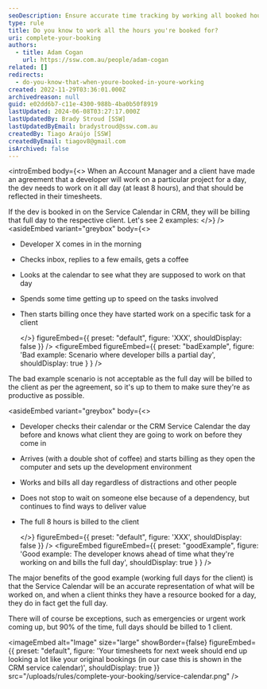 ```yaml
---
seoDescription: Ensure accurate time tracking by working all booked hours and billing clients accordingly, allowing for a seamless representation of work completed.
type: rule
title: Do you know to work all the hours you're booked for?
uri: complete-your-booking
authors:
  - title: Adam Cogan
    url: https://ssw.com.au/people/adam-cogan
related: []
redirects:
  - do-you-know-that-when-youre-booked-in-youre-working
created: 2022-11-29T03:36:01.000Z
archivedreason: null
guid: e02dd6b7-c11e-4300-988b-4ba0b50f8919
lastUpdated: 2024-06-08T03:27:17.000Z
lastUpdatedBy: Brady Stroud [SSW]
lastUpdatedByEmail: bradystroud@ssw.com.au
createdBy: Tiago Araújo [SSW]
createdByEmail: tiagov8@gmail.com
isArchived: false
---
```


<introEmbed
  body={<>
When an Account Manager and a client have made an agreement that a developer will work on a particular project for a day, the dev needs to work on it all day (at least 8 hours), and that should be reflected in their timesheets.

If the dev is booked in on the Service Calendar in CRM, they will be billing that full day to the respective client. Let's see 2 examples:
  </>}
/>
<asideEmbed
  variant="greybox"
  body={<>
    
- Developer X comes in in the morning
- Checks inbox, replies to a few emails, gets a coffee
- Looks at the calendar to see what they are supposed to work on that day
- Spends some time getting up to speed on the tasks involved
- Then starts billing once they have started work on a specific task for a client

  </>}
  figureEmbed={{
    preset: "default",
    figure: 'XXX',
    shouldDisplay: false
  }}
/>
<figureEmbed figureEmbed={{
  preset: "badExample",
  figure: 'Bad example: Scenario where developer bills a partial day',
  shouldDisplay: true
} } />


The bad example scenario is not acceptable as the full day will be billed to the client as per the agreement, so it's up to them to make sure they're as productive as possible.

<asideEmbed
  variant="greybox"
  body={<>
    
- Developer checks their calendar or the CRM Service Calendar the day before and knows what client they are going to work on before they come in
- Arrives (with a double shot of coffee) and starts billing as they open the computer and sets up the development environment
- Works and bills all day regardless of distractions and other people
- Does not stop to wait on someone else because of a dependency, but continues to find ways to deliver value
- The full 8 hours is billed to the client

  </>}
  figureEmbed={{
    preset: "default",
    figure: 'XXX',
    shouldDisplay: false
  }}
/>
<figureEmbed figureEmbed={{
  preset: "goodExample",
  figure: 'Good example: The developer knows ahead of time what they\'re working on and bills the full day',
  shouldDisplay: true
} } />


The major benefits of the good example (working full days for the client) is that the Service Calendar will be an accurate representation of what will be worked on, and when a client thinks they have a resource booked for a day, they do in fact get the full day.

There will of course be exceptions, such as emergencies or urgent work coming up, but 90% of the time, full days should be billed to 1 client.


<imageEmbed
  alt="Image"
  size="large"
  showBorder={false}
  figureEmbed={{
    preset: "default",
    figure: 'Your timesheets for next week should end up looking a lot like your original bookings (in our case this is shown in the CRM service calendar)',
    shouldDisplay: true
  }}
  src="/uploads/rules/complete-your-booking/service-calendar.png"
/>
